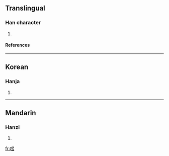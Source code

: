 ==Translingual==
===Han character===
{{Han char|rn=30|rad=口|as=09|sn=12|four=|canj=口日卜廿 (RAYT)}}
# {{defn|Han|sort=口09}}
====References====
{{Han ref|kx=0197.240|dkj=03906|hdz=10653.140|uh=5585|ud=21893}}
----
==Korean==
===Hanja===
{{ko-hanja|hangeul=[[육]]|rv=yuk|mr=yuk}}
# {{defn|Korean}}



----
==Mandarin==
===Hanzi===
{{cmn-hanzi|pin=[[yù]] ([[yu4]])|wg=yü<sup>4</sup>}}
# {{defn|Mandarin}}

[[fr:喅]]